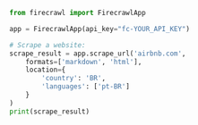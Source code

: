 ```python Python
from firecrawl import FirecrawlApp

app = FirecrawlApp(api_key="fc-YOUR_API_KEY")

# Scrape a website:
scrape_result = app.scrape_url('airbnb.com', 
    formats=['markdown', 'html'], 
    location={
        'country': 'BR',
        'languages': ['pt-BR']
    }
)
print(scrape_result)
```